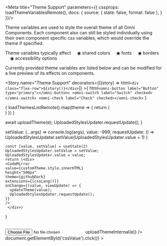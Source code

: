 

<Meta title="Theme Support" parameters={{ 
  cssprops: loadThemeVariablesRemote(),
  docs: {
		source: {
			state: false,
			format: false
		},
  }
}}/>


<style>{`

  .title {
    --omni-label-title-font-size: 34pt;
  }

  .live-section {
    background-color: var(--omni-theme-filled-background-color, white);
    padding: 20px;
  }

  .css-1p8ieni {
    font-family: inherit;
    font-size: inherit;
    color: inherit;
  }

  .flex-row {
    display: inline-flex;
    flex-direction: row;
    flex-wrap: wrap;
    align-items: center;
    justify-content: center;
    margin: 6px;
  }

  .flex-row > * {
    margin: 6px;
  }

  .hidden {
    display: none;
  }

  
`}</style>

<div class="live-section">

<omni-label class="title" label="Theme Support" type="title"></omni-label>

<omni-label label="All Omni Components support our theme CSS variables" type="subtitle"></omni-label>

<omni-label type="default">

Theme variables are used to style the overall theme of all Omni Components. 
Each component also can still be styled individually using their own component specific css variables, which would override the theme if specified.

Theme variables typically affect 
&nbsp;&nbsp;&nbsp;&nbsp;◉ shared colors
&nbsp;&nbsp;&nbsp;&nbsp;◉ fonts
&nbsp;&nbsp;&nbsp;&nbsp;◉ borders
&nbsp;&nbsp;&nbsp;&nbsp;◉ accessibility options


Currently provided theme variables are listed below and can be modified for a live preview of its effects on components.

</omni-label>

</div>

<!-- This is to enable changing if themes as it only applies when stories are available -->

<Story name="Theme Support" 
      decorators={[(story) => html`<div class="flex-row">${story()}</div>`]} >{
  html`
          <omni-button label="Button" type="primary"></omni-button>
          <omni-switch label="Switch" checked></omni-switch>
          <omni-check label="Check" checked></omni-check>
      `
}</Story>



<CssPropsBlock />

<omni-label label="Example Themes Source" type="title"></omni-label>
<div>{
  loadThemesListRemote().map(theme => {
    return (
            <div>
            <omni-label label={theme} type="subtitle"></omni-label>
            <Source
                language="css"
                code={loadFileRemote(`themes/${theme}`)}
                format={false}
                dark
            />
            </div>)
  })
  }</div>

  await uploadTheme(e);
  UploadedStylesUpdater.requestUpdate();
}

  setValue: (...args) => console.log(args),
  value: -999,
  requestUpdate: () => UploadedStylesUpdater.setValue(UploadedStylesUpdater.value + 1)
}

    const [value, setValue] = useState(2)
    UploadedStylesUpdater.setValue = setValue;
    UploadedStylesUpdater.value = value;
    return (<div>
    <CodeMirror
    value={customTheme.style.innerHTML}
    height="500px"
    theme={githubDark}
    extensions={[cssLang()]}
    onChange={(value, viewUpdate) => {
      updateTheme(value);
      UploadedStylesUpdater.requestUpdate();
    }}
    />
     </div>)
}

<div>
  <omni-label label="Custom Theme" type="subtitle"></omni-label>
  <br/>
  <input className="hidden" id="cssValue" type="file" accept=".css" onInput={(e) => uploadThemeInternal(e)} />
  <omni-button label="Upload Theme" type="secondary" onClick={(e) => document.getElementById('cssValue').click()} ></omni-button>
<div>
  <br/>
  <br/>
  <UploadedStyles />
</div>
</div>

  